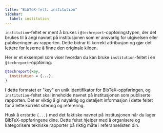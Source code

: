 ```yaml
---
title: "BibTeX-felt: institution"
sidebar:
  label: institution
---
```



`institution`-feltet er ment å brukes i `@techreport`-oppføringstypen, der det brukes til å angi navnet på institusjonen som er ansvarlig for utgivelsen eller publiseringen av rapporten. Dette bidrar til korrekt attribusjon og gjør det lettere for leserne å finne den originale kilden.

<CiteDrive/>

Her er et eksempel som viser hvordan du kan bruke `institution`-feltet i en `@techreport`-oppføring:

```bibtex
@techreport{key,
  institution = {...},
}
```

I dette formatet er "key" en unik identifikator for BibTeX-oppføringen, og `institution`-feltet skal inneholde navnet på institusjonen som publiserte rapporten. Det er viktig å gi nøyaktig og detaljert informasjon i dette feltet for å lette korrekt sitering og referering.

Husk å erstatte `{...}` med det faktiske navnet på institusjonen når du lager BibTeX-oppføringene dine. Dette feltet hjelper med å organisere og kategorisere tekniske rapporter på riktig måte i referanselisten din.
